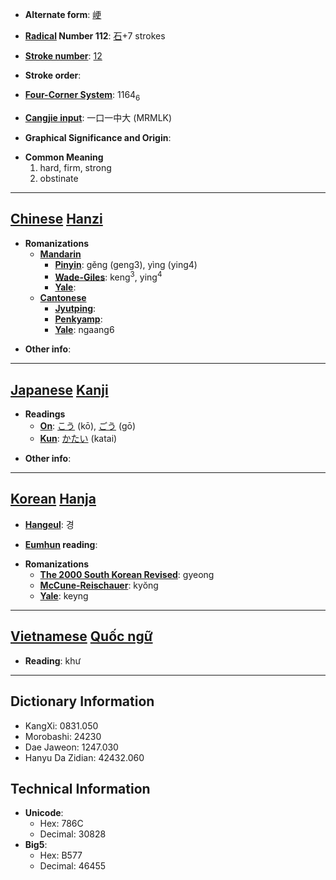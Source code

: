 * '''Alternate form''': [[峺]]

* '''[[Wiktionary:Chinese radical index| Radical]] Number 112''': [[Wiktionary:Chinese radical index 石|石]]+7 strokes

* '''[[Wiktionary:Chinese total strokes index|Stroke number]]''': [[Wiktionary:Chinese total strokes index 12|12]]

* '''Stroke order''': 

* '''[[Wiktionary:Chinese four corner index|Four-Corner System]]''': 1164<sub>6</sub>

* '''[[Wiktionary:Chinese Cangjie index|Cangjie input]]''': 一口一中大 (MRMLK)

* '''Graphical Significance and Origin''': 

* '''Common Meaning'''
*#hard, firm, strong
*# obstinate


----

== [[Chinese]] [[Hanzi]] ==

* '''Romanizations'''
** '''[[Mandarin]]'''
*** '''[[Pinyin]]''': gěng (geng3), yìng (ying4)
*** '''[[Wade-Giles]]''': keng<sup>3</sup>, ying<sup>4</sup>
*** '''[[Yale]]''': 
** '''[[Cantonese]]'''
*** '''[[Jyutping]]''':
*** '''[[Penkyamp]]''': 
*** '''[[Yale]]''': ngaang6

* '''Other info''': 

----

== [[Japanese]] [[Kanji]] ==

* '''Readings'''
** '''[[On]]''': [[こう]] (kō), [[ごう]] (gō)
** '''[[Kun]]''': [[かたい]] (katai)

* '''Other info''':  

----

== [[Korean]] [[Hanja]] ==

* '''[[Hangeul]]''': 경

* '''[[Eumhun]] reading''': 

* '''Romanizations'''
** '''[[The 2000 South Korean Revised Romanization|The 2000 South Korean Revised]]''': gyeong
** '''[[McCune-Reischauer]]''': kyŏng
** '''[[Yale]]''': keyng


----

== [[Vietnamese]] [[Quốc ngữ]] ==

* '''Reading''': khư

----

== Dictionary Information ==

* KangXi: 0831.050
* Morobashi: 24230
* Dae Jaweon: 1247.030
* Hanyu Da Zidian: 42432.060

== Technical Information ==

* '''Unicode''':
** Hex: 786C
** Decimal: 30828
* '''Big5''':
** Hex: B577
** Decimal: 46455